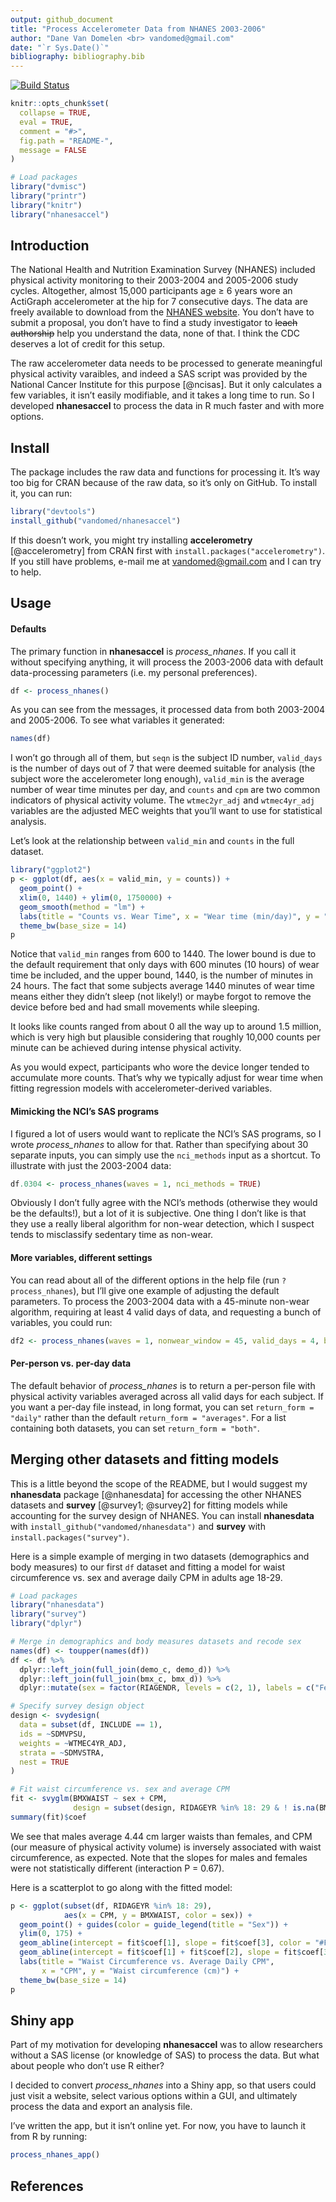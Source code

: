 ```yaml
---
output: github_document
title: "Process Accelerometer Data from NHANES 2003-2006"
author: "Dane Van Domelen <br> vandomed@gmail.com"
date: "`r Sys.Date()`"
bibliography: bibliography.bib
---
```


<!-- README.md is generated from README.Rmd. Please edit that file -->

[![Build Status](https://travis-ci.org/vandomed/nhanesaccel.svg?branch=master)](https://travis-ci.org/vandomed/nhanesaccel)

```r

knitr::opts_chunk$set(
  collapse = TRUE,
  eval = TRUE,
  comment = "#>",
  fig.path = "README-",
  message = FALSE
)

# Load packages
library("dvmisc")
library("printr")
library("knitr")
library("nhanesaccel")
```


## Introduction

The National Health and Nutrition Examination Survey (NHANES) included physical activity monitoring to their 2003-2004 and 2005-2006 study cycles. Altogether, almost 15,000 participants age $\ge$ 6 years wore an ActiGraph accelerometer at the hip for 7 consecutive days. The data are freely available to download from the [NHANES website](https://wwwn.cdc.gov/nchs/nhanes/continuousnhanes/default.aspx?BeginYear=2003). You don't have to submit a proposal, you don't have to find a study investigator to ~~leach authorship~~ help you understand the data, none of that. I think the CDC deserves a lot of credit for this setup.

The raw accelerometer data needs to be processed to generate meaningful physical activity varaibles, and indeed a SAS script was provided by the National Cancer Institute for this purpose [@ncisas]. But it only calculates a few variables, it isn't easily modifiable, and it takes a long time to run. So I developed **nhanesaccel** to process the data in R much faster and with more options.


## Install

The package includes the raw data and functions for processing it. It's way too big for CRAN because of the raw data, so it's only on GitHub. To install it, you can run:

```r
library("devtools")
install_github("vandomed/nhanesaccel")
```

If this doesn't work, you might try installing **accelerometry** [@accelerometry] from CRAN first with `install.packages("accelerometry")`. If you still have problems, e-mail me at <vandomed@gmail.com> and I can try to help.


## Usage

#### Defaults

The primary function in **nhanesaccel** is *process_nhanes*. If you call it without specifying anything, it will process the 2003-2006 data with default data-processing parameters (i.e. my personal preferences).

```r
df <- process_nhanes()
```

As you can see from the messages, it processed data from both 2003-2004 and 2005-2006. To see what variables it generated:

```r
names(df)
```

I won't go through all of them, but `seqn` is the subject ID number, `valid_days` is the number of days out of 7 that were deemed suitable for analysis (the subject wore the accelerometer long enough), `valid_min` is the average number of wear time minutes per day, and `counts` and `cpm` are two common indicators of physical activity volume. The `wtmec2yr_adj` and `wtmec4yr_adj` variables are the adjusted MEC weights that you'll want to use for statistical analysis.

Let's look at the relationship between `valid_min` and `counts` in the full dataset.

```r
library("ggplot2")
p <- ggplot(df, aes(x = valid_min, y = counts)) + 
  geom_point() + 
  xlim(0, 1440) + ylim(0, 1750000) + 
  geom_smooth(method = "lm") + 
  labs(title = "Counts vs. Wear Time", x = "Wear time (min/day)", y = "Counts/day") + 
  theme_bw(base_size = 14)
p
```

Notice that `valid_min` ranges from 600 to 1440. The lower bound is due to the default requirement that only days with 600 minutes (10 hours) of wear time be included, and the upper bound, 1440, is the number of minutes in 24 hours. The fact that some subjects average 1440 minutes of wear time means either they didn't sleep (not likely!) or maybe forgot to remove the device before bed and had small movements while sleeping.

It looks like counts ranged from about 0 all the way up to around 1.5 million, which is very high but plausible considering that roughly 10,000 counts per minute can be achieved during intense physical activity.

As you would expect, participants who wore the device longer tended to accumulate more counts. That's why we typically adjust for wear time when fitting regression models with accelerometer-derived variables.

#### Mimicking the NCI's SAS programs

I figured a lot of users would want to replicate the NCI's SAS programs, so I wrote *process_nhanes* to allow for that. Rather than specifying about 30 separate inputs, you can simply use the `nci_methods` input as a shortcut. To illustrate with just the 2003-2004 data:

```r
df.0304 <- process_nhanes(waves = 1, nci_methods = TRUE)
```

Obviously I don't fully agree with the NCI's methods (otherwise they would be the defaults!), but a lot of it is subjective. One thing I don't like is that they use a really liberal algorithm for non-wear detection, which I suspect tends to misclassify sedentary time as non-wear. 

#### More variables, different settings

You can read about all of the different options in the help file (run `?process_nhanes`), but I'll give one example of adjusting the default parameters. To process the 2003-2004 data with a 45-minute non-wear algorithm, requiring at least 4 valid days of data, and requesting a bunch of variables, you could run:

```r
df2 <- process_nhanes(waves = 1, nonwear_window = 45, valid_days = 4, brevity = 3)
```

#### Per-person vs. per-day data

The default behavior of *process_nhanes* is to return a per-person file with physical activity variables averaged across all valid days for each subject. If you want a per-day file instead, in long format, you can set `return_form = "daily"` rather than the default `return_form = "averages"`. For a list containing both datasets, you can set `return_form = "both"`.


## Merging other datasets and fitting models

This is a little beyond the scope of the README, but I would suggest my **nhanesdata** package [@nhanesdata] for accessing the other NHANES datasets and **survey** [@survey1; @survey2] for fitting models while accounting for the survey design of NHANES. You can install **nhanesdata** with `install_github("vandomed/nhanesdata")` and **survey** with `install.packages("survey")`.

Here is a simple example of merging in two datasets (demographics and body measures) to our first `df` dataset and fitting a model for waist circumference vs. sex and average daily CPM in adults age 18-29.

```r
# Load packages
library("nhanesdata")
library("survey")
library("dplyr")

# Merge in demographics and body measures datasets and recode sex
names(df) <- toupper(names(df))
df <- df %>% 
  dplyr::left_join(full_join(demo_c, demo_d)) %>%
  dplyr::left_join(full_join(bmx_c, bmx_d)) %>%
  dplyr::mutate(sex = factor(RIAGENDR, levels = c(2, 1), labels = c("Female", "Male")))

# Specify survey design object
design <- svydesign(
  data = subset(df, INCLUDE == 1),
  ids = ~SDMVPSU, 
  weights = ~WTMEC4YR_ADJ, 
  strata = ~SDMVSTRA, 
  nest = TRUE
)

# Fit waist circumference vs. sex and average CPM
fit <- svyglm(BMXWAIST ~ sex + CPM, 
              design = subset(design, RIDAGEYR %in% 18: 29 & ! is.na(BMXWAIST)))
summary(fit)$coef
```

We see that males average  4.44 cm larger waists than females, and CPM (our measure of physical activity volume) is inversely associated with waist circumference, as expected. Note that the slopes for males and females were not statistically different (interaction P = 0.67).

Here is a scatterplot to go along with the fitted model:

```r
p <- ggplot(subset(df, RIDAGEYR %in% 18: 29), 
            aes(x = CPM, y = BMXWAIST, color = sex)) + 
  geom_point() + guides(color = guide_legend(title = "Sex")) + 
  ylim(0, 175) + 
  geom_abline(intercept = fit$coef[1], slope = fit$coef[3], color = "#F8766D") +
  geom_abline(intercept = fit$coef[1] + fit$coef[2], slope = fit$coef[3], color = "#00BFC4") + 
  labs(title = "Waist Circumference vs. Average Daily CPM", 
       x = "CPM", y = "Waist circumference (cm)") + 
  theme_bw(base_size = 14)
p
```


## Shiny app

Part of my motivation for developing **nhanesaccel** was to allow researchers without a SAS license (or knowledge of SAS) to process the data. But what about people who don't use R either?

I decided to convert *process_nhanes* into a Shiny app, so that users could just visit a website, select various options within a GUI, and ultimately process the data and export an analysis file.

I've written the app, but it isn't online yet. For now, you have to launch it from R by running:

```r
process_nhanes_app()
```


## References
